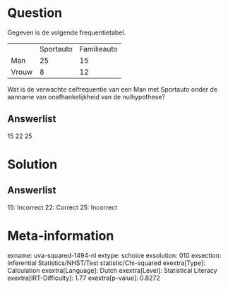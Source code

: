 Question
========

Gegeven is de volgende frequentietabel.

  ------- ----------- -------------
          Sportauto   Familieauto
  Man     25          15
  Vrouw   8           12
  ------- ----------- -------------

Wat is de verwachte celfrequentie van een Man met Sportauto onder de
aanname van onafhankelijkheid van de nulhypothese?

Answerlist
----------

15
22
25

Solution
========

Answerlist
----------

15: Incorrect
22: Correct
25: Incorrect

Meta-information
================
exname: uva-squared-1494-nl
extype: schoice
exsolution: 010
exsection: Inferential Statistics/NHST/Test statistic/Chi-squared
exextra[Type]: Calculation
exextra[Language]: Dutch
exextra[Level]: Statistical Literacy
exextra[IRT-Difficulty]: 1.77
exextra[p-value]: 0.8272
